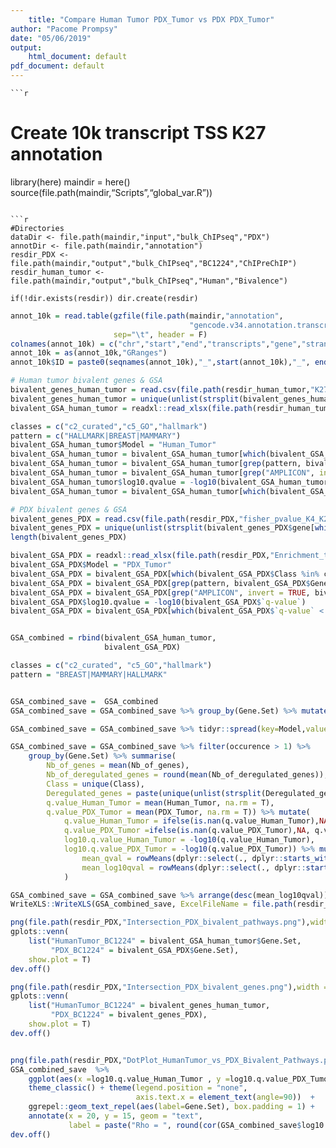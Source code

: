 ```yaml
---
    title: "Compare Human Tumor PDX_Tumor vs PDX PDX_Tumor"
author: "Pacome Prompsy"
date: "05/06/2019"
output:
    html_document: default
pdf_document: default
---
```

    
    ```r
# Create 10k transcript TSS K27 annotation 
library(here)
maindir = here()
source(file.path(maindir,"Scripts","global_var.R"))
```

```r
#Directories
dataDir <- file.path(maindir,"input","bulk_ChIPseq","PDX")
annotDir <- file.path(maindir,"annotation")
resdir_PDX <- file.path(maindir,"output","bulk_ChIPseq","BC1224","ChIPreChIP")
resdir_human_tumor <- file.path(maindir,"output","bulk_ChIPseq","Human","Bivalence")

if(!dir.exists(resdir)) dir.create(resdir)
```


```r
annot_10k = read.table(gzfile(file.path(maindir,"annotation",
                                        "gencode.v34.annotation.transcriptTSS_10k.bed.gz")),
                       sep="\t", header = F)
colnames(annot_10k) = c("chr","start","end","transcripts","gene","strand")
annot_10k = as(annot_10k,"GRanges")
annot_10k$ID = paste0(seqnames(annot_10k),"_",start(annot_10k),"_", end(annot_10k))

# Human tumor bivalent genes & GSA
bivalent_genes_human_tumor = read.csv(file.path(resdir_human_tumor,"K27_K4_df_hT_PDX_BC1224.csv"))
bivalent_genes_human_tumor = unique(unlist(strsplit(bivalent_genes_human_tumor$Gene[which(bivalent_genes_human_tumor$Significant)], split = ",")))
bivalent_GSA_human_tumor = readxl::read_xlsx(file.path(resdir_human_tumor,"Enrichment_test_Bivalent_pathways_hT_PDX_BC1224.xlsx"))

classes = c("c2_curated","c5_GO","hallmark")
pattern = c("HALLMARK|BREAST|MAMMARY")
bivalent_GSA_human_tumor$Model = "Human_Tumor"
bivalent_GSA_human_tumor = bivalent_GSA_human_tumor[which(bivalent_GSA_human_tumor$Class %in% classes),]
bivalent_GSA_human_tumor = bivalent_GSA_human_tumor[grep(pattern, bivalent_GSA_human_tumor$Gene.Set),]
bivalent_GSA_human_tumor = bivalent_GSA_human_tumor[grep("AMPLICON", invert = TRUE, bivalent_GSA_human_tumor$Gene.Set),]
bivalent_GSA_human_tumor$log10.qvalue = -log10(bivalent_GSA_human_tumor$`q-value`)
bivalent_GSA_human_tumor = bivalent_GSA_human_tumor[which(bivalent_GSA_human_tumor$`q-value` < 0.1),]

# PDX bivalent genes & GSA
bivalent_genes_PDX = read.csv(file.path(resdir_PDX,"fisher_pvalue_K4_K27_peak_1e-04_4.csv"))
bivalent_genes_PDX = unique(unlist(strsplit(bivalent_genes_PDX$gene[which(bivalent_genes_PDX$Significant)], split = ",")))
length(bivalent_genes_PDX)

bivalent_GSA_PDX = readxl::read_xlsx(file.path(resdir_PDX,"Enrichment_test_Bivalent_pathways_K4_K27.xlsx"))
bivalent_GSA_PDX$Model = "PDX_Tumor"
bivalent_GSA_PDX = bivalent_GSA_PDX[which(bivalent_GSA_PDX$Class %in% classes),]
bivalent_GSA_PDX = bivalent_GSA_PDX[grep(pattern, bivalent_GSA_PDX$Gene.Set),]
bivalent_GSA_PDX = bivalent_GSA_PDX[grep("AMPLICON", invert = TRUE, bivalent_GSA_PDX$Gene.Set),]
bivalent_GSA_PDX$log10.qvalue = -log10(bivalent_GSA_PDX$`q-value`)
bivalent_GSA_PDX = bivalent_GSA_PDX[which(bivalent_GSA_PDX$`q-value` < 0.1),]


GSA_combined = rbind(bivalent_GSA_human_tumor,
                     bivalent_GSA_PDX)

classes = c("c2_curated", "c5_GO","hallmark")
pattern = "BREAST|MAMMARY|HALLMARK"


GSA_combined_save =  GSA_combined
GSA_combined_save = GSA_combined_save %>% group_by(Gene.Set) %>% mutate(occurence = n())

GSA_combined_save = GSA_combined_save %>% tidyr::spread(key=Model,value=`q-value`)

GSA_combined_save = GSA_combined_save %>% filter(occurence > 1) %>%
    group_by(Gene.Set) %>% summarise(
        Nb_of_genes = mean(Nb_of_genes),
        Nb_of_deregulated_genes = round(mean(Nb_of_deregulated_genes)),
        Class = unique(Class),
        Deregulated_genes = paste(unique(unlist(strsplit(Deregulated_genes,split = ";"))), collapse = ","),
        q.value_Human_Tumor = mean(Human_Tumor, na.rm = T),
        q.value_PDX_Tumor = mean(PDX_Tumor, na.rm = T)) %>% mutate(
            q.value_Human_Tumor = ifelse(is.nan(q.value_Human_Tumor),NA, q.value_Human_Tumor),
            q.value_PDX_Tumor =ifelse(is.nan(q.value_PDX_Tumor),NA, q.value_PDX_Tumor),
            log10.q.value_Human_Tumor = -log10(q.value_Human_Tumor),
            log10.q.value_PDX_Tumor = -log10(q.value_PDX_Tumor)) %>% mutate(
                mean_qval = rowMeans(dplyr::select(., dplyr::starts_with("q.value_")), na.rm = T),
                mean_log10qval = rowMeans(dplyr::select(., dplyr::starts_with("log10.q.value")), na.rm = T)
            )

GSA_combined_save = GSA_combined_save %>% arrange(desc(mean_log10qval))
WriteXLS::WriteXLS(GSA_combined_save, ExcelFileName = file.path(resdir_PDX,"combined_GSA_Bivalence_HumanTumor_vs_PDX_BC1224.xlsx"))

png(file.path(resdir_PDX,"Intersection_PDX_bivalent_pathways.png"),width = 1200, height = 1200, res = 200)
gplots::venn(
    list("HumanTumor_BC1224" = bivalent_GSA_human_tumor$Gene.Set,
         "PDX_BC1224" = bivalent_GSA_PDX$Gene.Set),
    show.plot = T)
dev.off()

png(file.path(resdir_PDX,"Intersection_PDX_bivalent_genes.png"),width = 1200, height = 1200, res = 200)
gplots::venn(
    list("HumanTumor_BC1224" = bivalent_genes_human_tumor,
         "PDX_BC1224" = bivalent_genes_PDX),
    show.plot = T)
dev.off()


png(file.path(resdir_PDX,"DotPlot_HumanTumor_vs_PDX_Bivalent_Pathways.png"),width = 2000, height = 2000, res = 300)
GSA_combined_save  %>% 
    ggplot(aes(x =log10.q.value_Human_Tumor , y =log10.q.value_PDX_Tumor )) + geom_point() +
    theme_classic() + theme(legend.position = "none",
                            axis.text.x = element_text(angle=90))  +
    ggrepel::geom_text_repel(aes(label=Gene.Set), box.padding = 1) +
    annotate(x = 20, y = 15, geom = "text",
             label = paste("Rho = ", round(cor(GSA_combined_save$log10.q.value_Human_Tumor, GSA_combined_save$log10.q.value_PDX_Tumor),2) ))
dev.off()


```